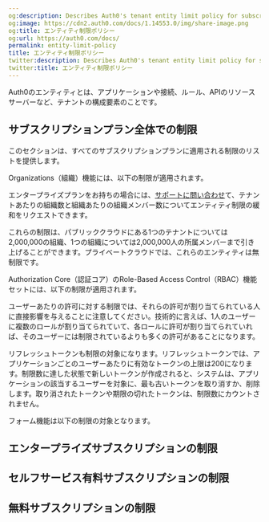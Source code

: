 ```yaml
---
og:description: Describes Auth0's tenant entity limit policy for subscribers.
og:image: https://cdn2.auth0.com/docs/1.14553.0/img/share-image.png
og:title: エンティティ制限ポリシー
og:url: https://auth0.com/docs/
permalink: entity-limit-policy
title: エンティティ制限ポリシー
twitter:description: Describes Auth0's tenant entity limit policy for subscribers.
twitter:title: エンティティ制限ポリシー
---
```


Auth0のエンティティとは、アプリケーションや接続、ルール、APIのリソースサーバーなど、テナントの構成要素のことです。



## サブスクリプションプラン全体での制限

このセクションは、すべてのサブスクリプションプランに適用される制限のリストを提供します。

Organizations（組織）機能には、以下の制限が適用されます。



エンタープライズプランをお持ちの場合には、[サポートに問い合わせ](https://support.auth0.com/)て、テナントあたりの組織数と組織あたりの組織メンバー数についてエンティティ制限の緩和をリクエストできます。

これらの制限は、パブリッククラウドにある1つのテナントについては2,000,000の組織、1つの組織については2,000,000人の所属メンバーまで引き上げることができます。プライベートクラウドでは、これらのエンティティは無制限です。

Authorization Core（認証コア）のRole-Based Access Control（RBAC）機能セットには、以下の制限が適用されます。



ユーザーあたりの許可に対する制限では、それらの許可が割り当てられている人に直接影響を与えることに注意してください。技術的に言えば、1人のユーザーに複数のロールが割り当てられていて、各ロールに許可が割り当てられていれば、そのユーザーには制限されているよりも多くの許可があることになります。

リフレッシュトークンも制限の対象になります。リフレッシュトークンでは、アプリケーションごとのユーザーあたりに有効なトークンの上限は200になります。制限数に達した状態で新しいトークンが作成されると、システムは、アプリケーションの該当するユーザーを対象に、最も古いトークンを取り消すか、削除します。取り消されたトークンや期限の切れたトークンは、制限数にカウントされません。



フォーム機能は以下の制限の対象となります。



## エンタープライズサブスクリプションの制限



## セルフサービス有料サブスクリプションの制限



## 無料サブスクリプションの制限